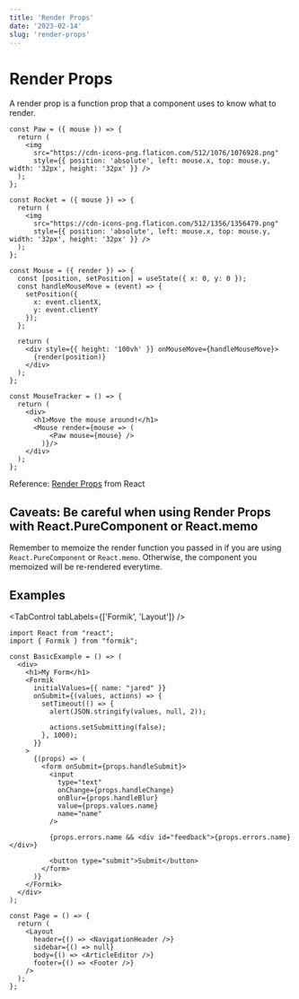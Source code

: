 ```yaml
---
title: 'Render Props'
date: '2023-02-14'
slug: 'render-props'
---
```



# Render Props

A render prop is a function prop that a component uses to know what to render.

```jsx{numberLines:true}
const Paw = ({ mouse }) => {
  return (
    <img
      src="https://cdn-icons-png.flaticon.com/512/1076/1076928.png"
      style={{ position: 'absolute', left: mouse.x, top: mouse.y, width: '32px', height: '32px' }} />
  );
};

const Rocket = ({ mouse }) => {
  return (
    <img
      src="https://cdn-icons-png.flaticon.com/512/1356/1356479.png"
      style={{ position: 'absolute', left: mouse.x, top: mouse.y, width: '32px', height: '32px' }} />
  );
};

const Mouse = ({ render }) => {
  const [position, setPosition] = useState({ x: 0, y: 0 });
  const handleMouseMove = (event) => {
    setPosition({
      x: event.clientX,
      y: event.clientY
    });
  };

  return (
    <div style={{ height: '100vh' }} onMouseMove={handleMouseMove}>
      {render(position)}
    </div>
  );
};

const MouseTracker = () => {
  return (
    <div>
      <h1>Move the mouse around!</h1>
      <Mouse render={mouse => (
          <Paw mouse={mouse} />
        )}/>
    </div>
  );
};
```

Reference: [Render Props](https://reactjs.org/docs/render-props.html) from React

## Caveats: Be careful when using Render Props with React.PureComponent or React.memo

Remember to memoize the render function you passed in if you are using `React.PureComponent` or `React.memo`. Otherwise, the component you memoized will be re-rendered everytime.

## Examples

<TabControl tabLabels={['Formik', 'Layout']} />

<TabPanel index={0}>

```jsx{numberLines:true}
import React from "react";
import { Formik } from "formik";

const BasicExample = () => (
  <div>
    <h1>My Form</h1>
    <Formik
      initialValues={{ name: "jared" }}
      onSubmit={(values, actions) => {
        setTimeout(() => {
          alert(JSON.stringify(values, null, 2));

          actions.setSubmitting(false);
        }, 1000);
      }}
    >
      {(props) => (
        <form onSubmit={props.handleSubmit}>
          <input
            type="text"
            onChange={props.handleChange}
            onBlur={props.handleBlur}
            value={props.values.name}
            name="name"
          />

          {props.errors.name && <div id="feedback">{props.errors.name}</div>}

          <button type="submit">Submit</button>
        </form>
      )}
    </Formik>
  </div>
);
```

</TabPanel>

<TabPanel index={1}>

```jsx{numberLines:true}
const Page = () => {
  return (
    <Layout
      header={() => <NavigationHeader />}
      sidebar={() => null}
      body={() => <ArticleEditor />}
      footer={() => <Footer />}
    />
  );
};
```

</TabPanel>
